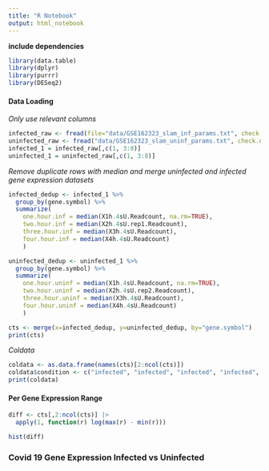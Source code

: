 ```yaml
---
title: "R Notebook"
output: html_notebook
---
```

**include dependencies**
```r
library(data.table)
library(dplyr)
library(purrr)
library(DESeq2)
```

#### Data Loading
*Only use relevant columns*
```r
infected_raw <- fread(file="data/GSE162323_slam_inf_params.txt", check.names=TRUE)
uninfected_raw <- fread("data/GSE162323_slam_uninf_params.txt", check.names=TRUE)
infected_1 = infected_raw[,c(1, 3:8)]
uninfected_1 = uninfected_raw[,c(1, 3:8)]
```

*Remove duplicate rows with median and merge uninfected and infected gene expression datasets*
```r
infected_dedup <- infected_1 %>%
  group_by(gene.symbol) %>%
  summarize(
    one.hour.inf = median(X1h.4sU.Readcount, na.rm=TRUE),
    two.hour.inf = median(X2h.4sU.rep1.Readcount),
    three.hour.inf = median(X3h.4sU.Readcount),
    four.hour.inf = median(X4h.4sU.Readcount)
    )

uninfected_dedup <- uninfected_1 %>%
  group_by(gene.symbol) %>%
  summarize(
    one.hour.uninf = median(X1h.4sU.Readcount, na.rm=TRUE),
    two.hour.uninf = median(X2h.4sU.rep2.Readcount),
    three.hour.uninf = median(X3h.4sU.Readcount),
    four.hour.uninf = median(X4h.4sU.Readcount)
    )

cts <- merge(x=infected_dedup, y=uninfected_dedup, by="gene.symbol")
print(cts)
```

*Coldata*
```r
coldata <- as.data.frame(names(cts)[2:ncol(cts)])
coldata$condition <- c("infected", "infected", "infected", "infected", "uninfected", "uninfected", "uninfected", "uninfected")
print(coldata)
```

#### Per Gene Expression Range
```r
diff <- cts[,2:ncol(cts)] |>
  apply(1, function(r) log(max(r) - min(r)))

hist(diff)
```
### Covid 19 Gene Expression Infected vs Uninfected

